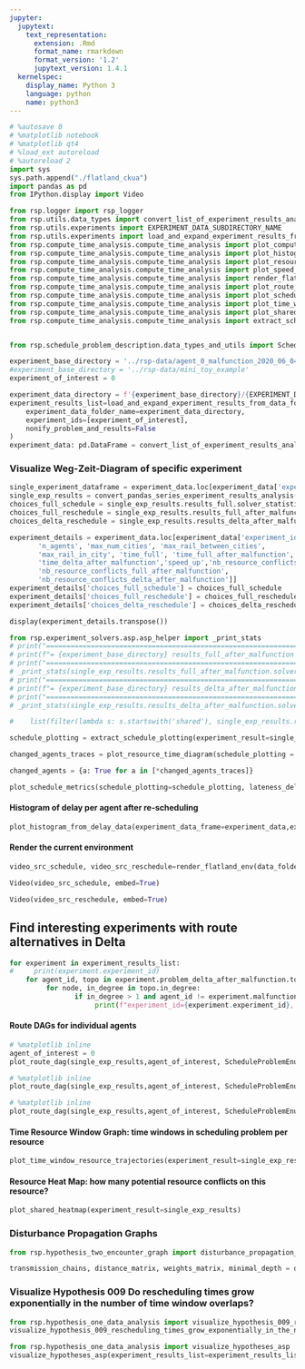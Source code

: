 ```yaml
---
jupyter:
  jupytext:
    text_representation:
      extension: .Rmd
      format_name: rmarkdown
      format_version: '1.2'
      jupytext_version: 1.4.1
  kernelspec:
    display_name: Python 3
    language: python
    name: python3
---
```


```python
# %autosave 0
# %matplotlib notebook
# %matplotlib qt4
# %load_ext autoreload
# %autoreload 2
import sys
sys.path.append("./flatland_ckua")
import pandas as pd
from IPython.display import Video

from rsp.logger import rsp_logger
from rsp.utils.data_types import convert_list_of_experiment_results_analysis_to_data_frame, convert_pandas_series_experiment_results_analysis
from rsp.utils.experiments import EXPERIMENT_DATA_SUBDIRECTORY_NAME
from rsp.utils.experiments import load_and_expand_experiment_results_from_data_folder
from rsp.compute_time_analysis.compute_time_analysis import plot_computational_times
from rsp.compute_time_analysis.compute_time_analysis import plot_histogram_from_delay_data
from rsp.compute_time_analysis.compute_time_analysis import plot_resource_time_diagram
from rsp.compute_time_analysis.compute_time_analysis import plot_speed_up
from rsp.compute_time_analysis.compute_time_analysis import render_flatland_env
from rsp.compute_time_analysis.compute_time_analysis import plot_route_dag
from rsp.compute_time_analysis.compute_time_analysis import plot_schedule_metrics
from rsp.compute_time_analysis.compute_time_analysis import plot_time_window_resource_trajectories
from rsp.compute_time_analysis.compute_time_analysis import plot_shared_heatmap
from rsp.compute_time_analysis.compute_time_analysis import extract_schedule_plotting


from rsp.schedule_problem_description.data_types_and_utils import ScheduleProblemEnum
```

```python
experiment_base_directory = '../rsp-data/agent_0_malfunction_2020_06_04T19_17_28/'
#experiment_base_directory = '../rsp-data/mini_toy_example'
experiment_of_interest = 0
```

```python
experiment_data_directory = f'{experiment_base_directory}/{EXPERIMENT_DATA_SUBDIRECTORY_NAME}'
experiment_results_list=load_and_expand_experiment_results_from_data_folder(
    experiment_data_folder_name=experiment_data_directory,
    experiment_ids=[experiment_of_interest],
    nonify_problem_and_results=False
)
experiment_data: pd.DataFrame = convert_list_of_experiment_results_analysis_to_data_frame(experiment_results_list)
```

### Visualize Weg-Zeit-Diagram of specific experiment

```python
single_experiment_dataframe = experiment_data.loc[experiment_data['experiment_id'] == experiment_of_interest].iloc[0]
single_exp_results = convert_pandas_series_experiment_results_analysis(single_experiment_dataframe)
choices_full_schedule = single_exp_results.results_full.solver_statistics["solving"]["solvers"]["choices"]
choices_full_reschedule = single_exp_results.results_full_after_malfunction.solver_statistics["solving"]["solvers"]["choices"]
choices_delta_reschedule = single_exp_results.results_delta_after_malfunction.solver_statistics["solving"]["solvers"]["choices"]
```

```python
experiment_details = experiment_data.loc[experiment_data['experiment_id'] == experiment_of_interest,['experiment_id','malfunction','size',
       'n_agents', 'max_num_cities', 'max_rail_between_cities',
       'max_rail_in_city', 'time_full', 'time_full_after_malfunction',
       'time_delta_after_malfunction','speed_up','nb_resource_conflicts_full',
       'nb_resource_conflicts_full_after_malfunction',
       'nb_resource_conflicts_delta_after_malfunction']]
experiment_details['choices_full_schedule'] = choices_full_schedule
experiment_details['choices_full_reschedule'] = choices_full_reschedule
experiment_details['choices_delta_reschedule'] = choices_delta_reschedule

```

```python
display(experiment_details.transpose())
```

```python
from rsp.experiment_solvers.asp.asp_helper import _print_stats
# print("=================================================================================")
# print(f"= {experiment_base_directory} results_full_after_malfunction ")
# print("=================================================================================")
# _print_stats(single_exp_results.results_full_after_malfunction.solver_statistics)
# print("=================================================================================")
# print(f"= {experiment_base_directory} results_delta_after_malfunction ")
# print("=================================================================================")
# _print_stats(single_exp_results.results_delta_after_malfunction.solver_statistics)
```

```python
#    list(filter(lambda s: s.startswith('shared'), single_exp_results.results_full.solver_result))
```

```python
schedule_plotting = extract_schedule_plotting(experiment_result=single_exp_results)
```

```python
changed_agents_traces = plot_resource_time_diagram(schedule_plotting = schedule_plotting, with_diff=True)
```

```python
changed_agents = {a: True for a in [*changed_agents_traces]}
```

```python
plot_schedule_metrics(schedule_plotting=schedule_plotting, lateness_delta_after_malfunction=single_exp_results.lateness_delta_after_malfunction)
```

#### Histogram of delay per agent after re-scheduling

```python
plot_histogram_from_delay_data(experiment_data_frame=experiment_data,experiment_id = experiment_of_interest)
```

#### Render the current environment

```python
video_src_schedule, video_src_reschedule=render_flatland_env(data_folder=experiment_base_directory ,experiment_data_frame=experiment_data,experiment_id = experiment_of_interest)
```

```python
Video(video_src_schedule, embed=True)
```

```python
Video(video_src_reschedule, embed=True)
```

## Find interesting experiments with route alternatives in Delta

```python
for experiment in experiment_results_list:
#     print(experiment.experiment_id)
    for agent_id, topo in experiment.problem_delta_after_malfunction.topo_dict.items():
         for node, in_degree in topo.in_degree:
                if in_degree > 1 and agent_id != experiment.malfunction.agent_id:
                     print(f"experiment_id={experiment.experiment_id}, agent_id={agent_id}, node={node}, in_degree={in_degree}")
```

#### Route DAGs for individual agents

```python
# %matplotlib inline
agent_of_interest = 0
plot_route_dag(single_exp_results,agent_of_interest, ScheduleProblemEnum.PROBLEM_SCHEDULE)
```

```python
# %matplotlib inline
plot_route_dag(single_exp_results,agent_of_interest, ScheduleProblemEnum.PROBLEM_RSP_FULL)
```

```python
# %matplotlib inline
plot_route_dag(single_exp_results,agent_of_interest, ScheduleProblemEnum.PROBLEM_RSP_DELTA)
```

#### Time Resource Window Graph: time windows in scheduling problem per resource

```python
plot_time_window_resource_trajectories(experiment_result=single_exp_results,plotting_information=schedule_plotting.plotting_information)
```

#### Resource Heat Map: how many potential resource conflicts on this resource?

```python
plot_shared_heatmap(experiment_result=single_exp_results)
```

### Disturbance Propagation Graphs


```python
from rsp.hypothesis_two_encounter_graph import disturbance_propagation_graph_visualization
```

```python
transmission_chains, distance_matrix, weights_matrix, minimal_depth = disturbance_propagation_graph_visualization(experiment_result=single_exp_results)
```

### Visualize Hypothesis 009 Do rescheduling  times grow exponentially in the number of time window overlaps?

```python
from rsp.hypothesis_one_data_analysis import visualize_hypothesis_009_rescheduling_times_grow_exponentially_in_the_number_of_time_window_overlaps
visualize_hypothesis_009_rescheduling_times_grow_exponentially_in_the_number_of_time_window_overlaps(experiment_results_list=experiment_results_list)

```

```python
from rsp.hypothesis_one_data_analysis import visualize_hypotheses_asp
visualize_hypotheses_asp(experiment_results_list=experiment_results_list)

```

```python

```
